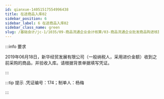 ---
id: qianxue-14051517554996438
title: 在途商品入库02
sidebar_position: 6
sidebar_label: 6 在途商品入库02
sidebar_class_name: green
slug: /基础会计/jc-1/1035/09-商品流通企业会计核算/03-商品流通企业批发商品购进核算/qianxue-1405151458317717297/qianxue-14051517554996438/在途商品入库02
---

:::info 要求

2019年06月18日，新华经贸发展有限公司（一般纳税人，采用进价金额）收到之前采购的商品，并验收入库。请根据背景单据填写凭证。

:::

:::tip 提示
  .凭证编号：174；制单人：杨梅
:::
